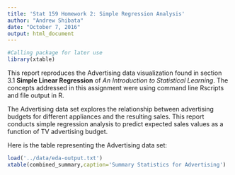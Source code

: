 ```yaml
---
title: 'Stat 159 Homework 2: Simple Regression Analysis'
author: "Andrew Shibata"
date: "October 7, 2016"
output: html_document
---
```


```r
#Calling package for later use
library(xtable)

```
\section{Abstract}

This report reproduces the Advertising data visualization found in section 3.1 **Simple Linear Regression** of *An Introduction to Statistical Learning*. The concepts addressed in this assignment were using command line Rscripts and file output in R.

\Section{Introduction}

The Advertising data set explores the relationship between advertising budgets for different appliances and the resulting sales. This report conducts simple regression analysis to predict expected sales values as a function of TV advertising budget. 

\section{Data}

Here is the table representing the Advertising data set:
```r
load('../data/eda-output.txt')
xtable(combined_summary,caption='Summary Statistics for Advertising')
```

\section{Methodology}

\section{Results}

\section{Conclusions}